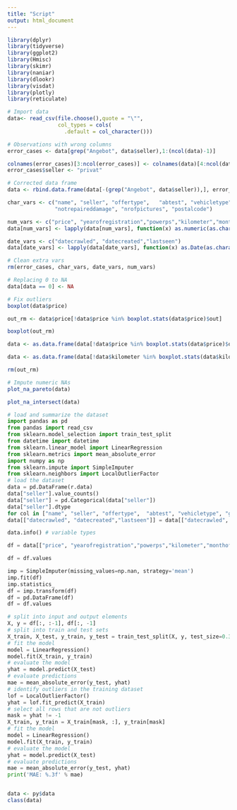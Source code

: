 ```yaml
---
title: "Script"
output: html_document
---
```


```r
library(dplyr)
library(tidyverse)
library(ggplot2)
library(Hmisc)
library(skimr)
library(naniar)
library(dlookr)
library(visdat)
library(plotly)
library(reticulate)
```

```r
# Import data
data<- read_csv(file.choose(),quote = "\"",
                col_types = cols(
                  .default = col_character()))

# Observations with wrong columns
error_cases <- data[grep("Angebot", data$seller),1:(ncol(data)-1)]

colnames(error_cases)[3:ncol(error_cases)] <- colnames(data)[4:ncol(data)]
error_cases$seller <- "privat"

# Corrected data frame
data <- rbind.data.frame(data[-(grep("Angebot", data$seller)),], error_cases)

char_vars <- c("name", "seller", "offertype",	"abtest", "vehicletype", "gearbox", "model", "fueltype", "brand", 
               "notrepaireddamage", "nrofpictures", "postalcode")

num_vars <- c("price", "yearofregistration","powerps","kilometer","monthofregistration")
data[num_vars] <- lapply(data[num_vars], function(x) as.numeric(as.character(x)))

date_vars <- c("datecrawled", "datecreated","lastseen")
data[date_vars] <- lapply(data[date_vars], function(x) as.Date(as.character(x)))

# Clean extra vars
rm(error_cases, char_vars, date_vars, num_vars)
```

```r
# Replacing 0 to NA
data[data == 0] <- NA

# Fix outliers
boxplot(data$price)

out_rm <- data$price[!data$price %in% boxplot.stats(data$price)$out]

boxplot(out_rm)

data <- as.data.frame(data[!data$price %in% boxplot.stats(data$price)$out,])

data <- as.data.frame(data[!data$kilometer %in% boxplot.stats(data$kilometer)$out,])

rm(out_rm)

# Impute numeric NAs
plot_na_pareto(data)

plot_na_intersect(data)
```

```python
# load and summarize the dataset
import pandas as pd
from pandas import read_csv
from sklearn.model_selection import train_test_split
from datetime import datetime
from sklearn.linear_model import LinearRegression
from sklearn.metrics import mean_absolute_error
import numpy as np
from sklearn.impute import SimpleImputer
from sklearn.neighbors import LocalOutlierFactor
# load the dataset
data = pd.DataFrame(r.data)
data["seller"].value_counts()
data["seller"] = pd.Categorical(data["seller"])
data["seller"].dtype
for col in ["name", "seller", "offertype",	"abtest", "vehicletype", "gearbox", "model", "fueltype", "brand", "notrepaireddamage", "nrofpictures", "postalcode"]: data[col] = data[col].astype('str')
data[["datecrawled", "datecreated","lastseen"]] = data[["datecrawled", "datecreated","lastseen"]].apply(pd.to_datetime, format='%Y-%m-%d')

data.info() # variable types

df = data[["price", "yearofregistration","powerps","kilometer","monthofregistration"]]

df = df.values

imp = SimpleImputer(missing_values=np.nan, strategy='mean')
imp.fit(df)
imp.statistics_
df = imp.transform(df)
df = pd.DataFrame(df)
df = df.values

# split into input and output elements
X, y = df[:, :-1], df[:, -1]
# split into train and test sets
X_train, X_test, y_train, y_test = train_test_split(X, y, test_size=0.33, random_state=1)
# fit the model
model = LinearRegression()
model.fit(X_train, y_train)
# evaluate the model
yhat = model.predict(X_test)
# evaluate predictions
mae = mean_absolute_error(y_test, yhat)
# identify outliers in the training dataset
lof = LocalOutlierFactor()
yhat = lof.fit_predict(X_train)
# select all rows that are not outliers
mask = yhat != -1
X_train, y_train = X_train[mask, :], y_train[mask]
# fit the model
model = LinearRegression()
model.fit(X_train, y_train)
# evaluate the model
yhat = model.predict(X_test)
# evaluate predictions
mae = mean_absolute_error(y_test, yhat)
print('MAE: %.3f' % mae)



```







```r
data <- py$data
class(data)
```

